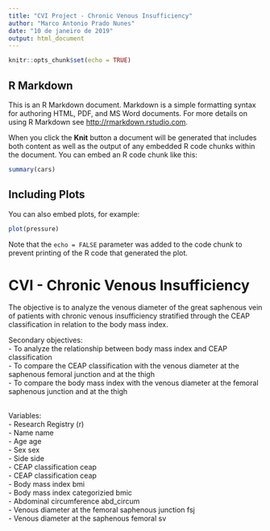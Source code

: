 ```yaml
---
title: "CVI Project - Chronic Venous Insufficiency"
author: "Marco Antonio Prado Nunes"
date: "10 de janeiro de 2019"
output: html_document
---
```


```r
knitr::opts_chunk$set(echo = TRUE)
```

## R Markdown

This is an R Markdown document. Markdown is a simple formatting syntax for authoring HTML, PDF, and MS Word documents. For more details on using R Markdown see <http://rmarkdown.rstudio.com>.

When you click the **Knit** button a document will be generated that includes both content as well as the output of any embedded R code chunks within the document. You can embed an R code chunk like this:

```r
summary(cars)
```

## Including Plots

You can also embed plots, for example:

```r
plot(pressure)
```

Note that the `echo = FALSE` parameter was added to the code chunk to prevent printing of the R code that generated the plot.



# CVI - Chronic Venous Insufficiency

The objective is to analyze the venous diameter of the great saphenous vein of patients with chronic venous insufficiency stratified through the CEAP classification in relation to the body mass index.

Secondary objectives: <br>
- To analyze the relationship between body mass index and CEAP classification <br>
- To compare the CEAP classification with the venous diameter at the saphenous femoral junction and at the thigh <br>
- To compare the body mass index with the venous diameter at the femoral saphenous junction and at the thigh <br> <br>

Variables: <br>
- Research Registry (r) <br>
- Name name <br>
- Age age <br>
- Sex sex <br>
- Side side <br>
- CEAP classification ceap <br>
- CEAP classification ceap <br>
- Body mass index bmi <br>
- Body mass index categorizied bmic <br>
- Abdominal circumference abd_circum <br>
- Venous diameter at the femoral saphenous junction fsj <br>
- Venous diameter at the saphenous femoral sv

